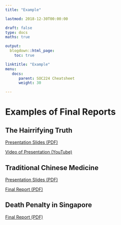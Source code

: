 ```yaml
---
title: "Example"

lastmod: 2018-12-30T00:00:00

draft: false
type: docs
maths: true	

output:
  blogdown::html_page:
    toc: true

linktitle: "Example"
menu:
   docs:
      parent: SOC224 Cheatsheet
      weight: 30

---
```

<style> img { padding:1px; border:1px solid #021a40; } </style>

# Examples of Final Reports

## The Hairrifying Truth

[Presentation Slides (PDF)](\docs\The Hairrifying Truth - OCR.pdf)

[Video of Presentation (YouTube)](https://www.youtube.com/watch?v=RD5vHDDOwXo)

## Traditional Chinese Medicine

[Presentation Slides (PDF)](\docs\TCM Slides - cut down.pdf)

[Final Report (PDF)](\docs\TCM Final Report - cut down.pdf)

## Death Penalty in Singapore

[Final Report (PDF)](\docs\Capital Punishment - Cut Down.pdf)

